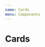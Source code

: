 ```yaml
---
name: Cards
menu: Components
---
```


# Cards
<div className="components-container">
  <Card
    title="I'm a default card"
    subtitle="A cool subtitle"
    actionName="An action name"
    linkUrl="https://trase.earth"
    imageUrl="https://trase.earth/images/logos/new-logo-trase.svg"
  />
</div>
<div className="components-container">
  <Card
    variant="new"
    title="I'm a new card"
    subtitle="A cool subtitle"
    actionName="An action name"
    linkUrl="https://trase.earth"
  />
</div>
<div className="components-container dark-container">
  <Card
    variant="dashed"
    title="I'm a dashed card"
    subtitle="A cool subtitle"
    actionName="An action name"
    linkUrl="https://trase.earth"
    imageUrl="https://trase.earth/images/logos/new-logo-trase.svg"
  />
</div>
<PropsTable of={Card} />

<Playground>
  <Card
    title="I'm a default card"
    subtitle="A cool subtitle"
    actionName="An action name"
    linkUrl="https://trase.earth"
    imageUrl="https://trase.earth/images/logos/new-logo-trase.svg"
  />
</Playground>